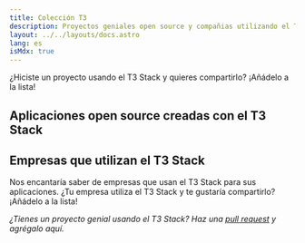 ```yaml
---
title: Colección T3
description: Proyectos geniales open source y compañias utilizando el T3 Stack
layout: ../../layouts/docs.astro
lang: es
isMdx: true
---
```



¿Hiciste un proyecto usando el T3 Stack y quieres compartirlo? ¡Añádelo a la lista!

## Aplicaciones open source creadas con el T3 Stack

<OpenSourceAppList descriptionIntl="Descripción" />

## Empresas que utilizan el T3 Stack

Nos encantaría saber de empresas que usan el T3 Stack para sus aplicaciones. ¿Tu empresa utiliza el T3 Stack y te gustaría compartirlo? ¡Añádelo a la lista!

<CompanyList descriptionIntl="Descripción" />

_¿Tienes un proyecto genial usando el T3 Stack? Haz una [pull request](https://github.com/t3-oss/create-t3-app/tree/next/www/src/pages/en/t3-collection.md) y agrégalo aquí._

